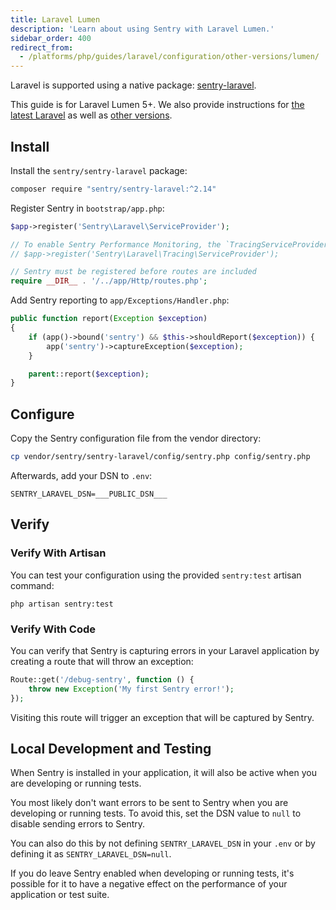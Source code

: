 ```yaml
---
title: Laravel Lumen
description: 'Learn about using Sentry with Laravel Lumen.'
sidebar_order: 400
redirect_from:
  - /platforms/php/guides/laravel/configuration/other-versions/lumen/
---
```


Laravel is supported using a native package: [sentry-laravel](https://github.com/getsentry/sentry-laravel).

This guide is for Laravel Lumen 5+. We also provide instructions for [the latest Laravel](/platforms/php/guides/laravel/) as well as [other versions](/platforms/php/guides/laravel/other-versions/).

## Install

Install the `sentry/sentry-laravel` package:

```bash
composer require "sentry/sentry-laravel:^2.14"
```

Register Sentry in `bootstrap/app.php`:

```php {filename:bootstrap/app.php}
$app->register('Sentry\Laravel\ServiceProvider');

// To enable Sentry Performance Monitoring, the `TracingServiceProvider` has to be registered additionally:
// $app->register('Sentry\Laravel\Tracing\ServiceProvider');

// Sentry must be registered before routes are included
require __DIR__ . '/../app/Http/routes.php';
```

Add Sentry reporting to `app/Exceptions/Handler.php`:

```php {filename:app/Exceptions/Handler.php}
public function report(Exception $exception)
{
    if (app()->bound('sentry') && $this->shouldReport($exception)) {
        app('sentry')->captureException($exception);
    }

    parent::report($exception);
}
```

## Configure

Copy the Sentry configuration file from the vendor directory:

```bash
cp vendor/sentry/sentry-laravel/config/sentry.php config/sentry.php
```

Afterwards, add your DSN to `.env`:

```shell {filename:.env}
SENTRY_LARAVEL_DSN=___PUBLIC_DSN___
```

## Verify

### Verify With Artisan

You can test your configuration using the provided `sentry:test` artisan command:

```shell
php artisan sentry:test
```

### Verify With Code

You can verify that Sentry is capturing errors in your Laravel application by creating a route that will throw an exception:

```php {filename:routes/web.php}
Route::get('/debug-sentry', function () {
    throw new Exception('My first Sentry error!');
});
```

Visiting this route will trigger an exception that will be captured by Sentry.

## Local Development and Testing

When Sentry is installed in your application, it will also be active when you are developing or running tests.

You most likely don't want errors to be sent to Sentry when you are developing or running tests. To avoid this, set the DSN value to `null` to disable sending errors to Sentry.

You can also do this by not defining `SENTRY_LARAVEL_DSN` in your `.env` or by defining it as `SENTRY_LARAVEL_DSN=null`.

If you do leave Sentry enabled when developing or running tests, it's possible for it to have a negative effect on the performance of your application or test suite.

<PageGrid nextPages header="Next Steps" />
